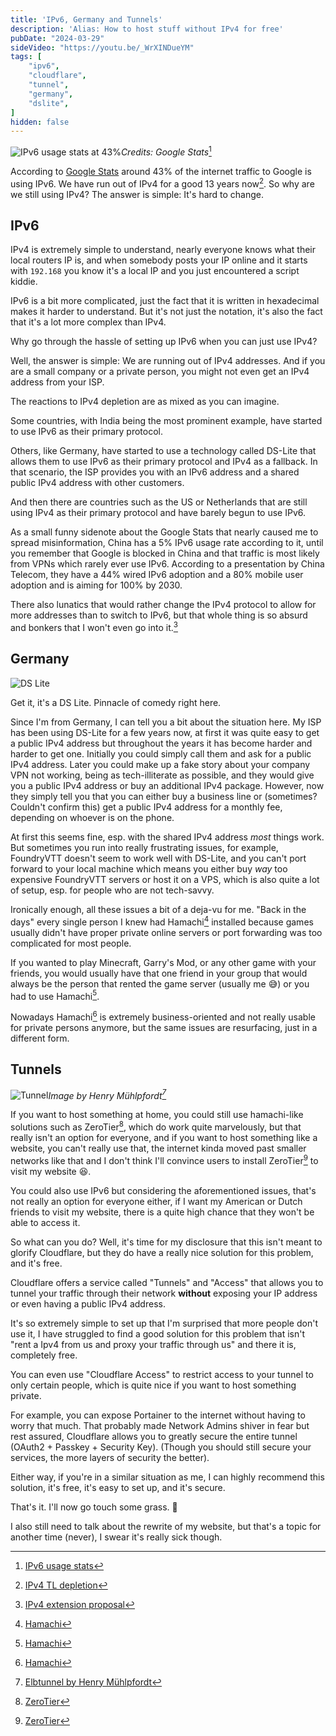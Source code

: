```yaml
---
title: 'IPv6, Germany and Tunnels'
description: 'Alias: How to host stuff without IPv4 for free'
pubDate: "2024-03-29"
sideVideo: "https://youtu.be/_WrXINDueYM"
tags: [
    "ipv6",
    "cloudflare",
    "tunnel",
    "germany",
    "dslite",
]
hidden: false
---
```


![IPv6 usage stats at 43%](./resources/ipv6_germany_tunnels/ipv6stats.png "IPv6 usage stats at 43%")*Credits: Google Stats*[^0]

According to [Google Stats]( https://www.google.de/ipv6/statistics.html) around 43% of the internet traffic to Google is using IPv6. We have run out of IPv4 for a good 13 years now[^1]. 
So why are we still using IPv4? The answer is simple: It's hard to change.

## IPv6

IPv4 is extremely simple to understand, nearly everyone knows what their local routers IP is, and when somebody posts your IP online and it starts with `192.168` you know it's a local IP and you just encountered a script kiddie.

IPv6 is a bit more complicated, just the fact that it is written in hexadecimal makes it harder to understand. But it's not just the notation, it's also the fact that it's a lot more complex than IPv4.

Why go through the hassle of setting up IPv6 when you can just use IPv4? 

Well, the answer is simple: We are running out of IPv4 addresses. And if you are a small company or a private person, you might not even get an IPv4 address from your ISP.

The reactions to IPv4 depletion are as mixed as you can imagine. 

Some countries, with India being the most prominent example, have started to use IPv6 as their primary protocol. 

Others, like Germany, have started to use a technology called DS-Lite that allows them to use IPv6 as their primary protocol and IPv4 as a fallback. 
In that scenario, the ISP provides you with an IPv6 address and a shared public IPv4 address with other customers.

And then there are countries such as the US or Netherlands that are still using IPv4 as their primary protocol and have barely begun to use IPv6. 

As a small funny sidenote about the Google Stats that nearly caused me to spread misinformation, China has a 5% IPv6 usage rate according to it, until you remember that Google is blocked in China and that traffic is most likely from VPNs which rarely ever use IPv6.
According to a presentation by China Telecom, they have a 44% wired IPv6 adoption and a 80% mobile user adoption and is aiming for 100% by 2030.

There also lunatics that would rather change the IPv4 protocol to allow for more addresses than to switch to IPv6, but that whole thing is so absurd and bonkers that I won't even go into it.[^5]

## Germany

![DS Lite](./resources/ipv6_germany_tunnels/dslite.jpg "DS Lite (Get it, it's a DS Lite)")

Get it, it's a DS Lite. Pinnacle of comedy right here.

Since I'm from Germany, I can tell you a bit about the situation here. My ISP has been using DS-Lite for a few years now, 
at first it was quite easy to get a public IPv4 address but throughout the years it has become harder and harder to get one.
Initially you could simply call them and ask for a public IPv4 address. 
Later you could make up a fake story about your company VPN not working, being as tech-illiterate as possible, and they would give you a public IPv4 address or buy an additional IPv4 package.
However, now they simply tell you that you can either buy a business line or (sometimes? Couldn't confirm this) get a public IPv4 address for a monthly fee, depending on whoever is on the phone.

At first this seems fine, esp. with the shared IPv4 address *most* things work. But sometimes you run into really frustrating issues, 
for example, FoundryVTT doesn't seem to work well with DS-Lite, and you can't port forward to your local machine which means you either buy *way* too expensive FoundryVTT servers or host it on a VPS, which is also quite a lot of setup, esp. for people who are not tech-savvy.

Ironically enough, all these issues a bit of a deja-vu for me. "Back in the days" every single person I knew had Hamachi[^4] installed because games usually didn't have proper private online servers or port forwarding was too complicated for most people.

If you wanted to play Minecraft, Garry's Mod, or any other game with your friends, you would usually have that one friend in your group that would always be the person that rented the game server (usually me 😅) or you had to use Hamachi[^4].

Nowadays Hamachi[^4] is extremely business-oriented and not really usable for private persons anymore, but the same issues are resurfacing, just in a different form.

## Tunnels

![Tunnel](./resources/ipv6_germany_tunnels/elbtunnel.jpg "Tunnel Image by Henry Mühlpfordt")*Image by Henry Mühlpfordt[^6]*

If you want to host something at home, you could still use hamachi-like solutions such as ZeroTier[^3], which do work quite marvelously, but that really isn't an option for everyone, 
and if you want to host something like a website, you can't really use that, the internet kinda moved past smaller networks like that and I don't think I'll convince users to install ZeroTier[^3] to visit my website 😆.

You could also use IPv6 but considering the aforementioned issues, that's not really an option for everyone either, if I want my American or Dutch friends to visit my website, there is a quite high chance that they won't be able to access it.

So what can you do? Well, it's time for my disclosure that this isn't meant to glorify Cloudflare, but they do have a really nice solution for this problem, and it's free.

Cloudflare offers a service called "Tunnels" and "Access" that allows you to tunnel your traffic through their network **without** exposing your IP address or even having a public IPv4 address. 

It's so extremely simple to set up that I'm surprised that more people don't use it, I have struggled to find a good solution for this problem that isn't "rent a Ipv4 from us and proxy your traffic through us" and there it is, completely free.

You can even use "Cloudflare Access" to restrict access to your tunnel to only certain people, which is quite nice if you want to host something private. 

For example, you can expose Portainer to the internet without having to worry that much. 
That probably made Network Admins shiver in fear but rest assured, Cloudflare allows you to greatly secure the entire tunnel (OAuth2 + Passkey + Security Key). 
(Though you should still secure your services, the more layers of security the better).

Either way, if you're in a similar situation as me, I can highly recommend this solution, it's free, it's easy to set up, and it's secure.

That's it. I'll now go touch some grass. 🌱

I also still need to talk about the rewrite of my website, but that's a topic for another time (never), I swear it's really sick though.

[^0]: [IPv6 usage stats](https://www.google.com/intl/en/ipv6/statistics.html)
[^1]: [IPv4 TL depletion](https://www.nro.net/ipv4-free-pool-depleted)
[^2]: [China Telecom Slides](https://datatracker.ietf.org/meeting/interim-2020-v6ops-01/materials/slides-interim-2020-v6ops-01-sessa-ipv6-development-and-current-sta-tus-of-china-telecomchina-00.pdf)
[^3]: [ZeroTier](https://www.zerotier.com/)	
[^4]: [Hamachi](https://en.wikipedia.org/wiki/LogMeIn_Hamachi)
[^5]: [IPv4 extension proposal](https://www.theregister.com/2024/02/09/240_4_ipv4_block_activism/)
[^6]: [Elbtunnel by Henry Mühlpfordt](https://www.flickr.com/photos/wimox/5344581240)